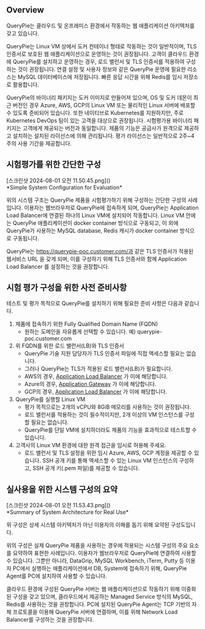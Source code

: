 
## Overview
QueryPie는 클라우드 및 온프레미스 환경에서 작동하는 웹 애플리케이션 아키텍처를 갖고 있습니다.

QueryPie는 Linux VM 상에서 도커 컨테이너 형태로 작동하는 것이 일반적이며, TLS 인증서로 보호된 웹 애플리케이션으로 운영하는 것이 권장됩니다. 고객이 클라우드 환경에 QueryPie를 설치하고 운영하는 경우, 로드 밸런서 및 TLS 인증서를 적용하여 구성하는 것이 권장됩니다. 연결 설정 및 사용자 정보와 같은 QueryPie 운영에 필요한 리소스는 MySQL 데이터베이스에 저장됩니다. 빠른 응답 시간을 위해 Redis를 임시 저장소로 활용합니다.

QueryPie의 바이너리 패키지는 도커 이미지로 만들어져 있으며, OS 및 도커 데몬이 최근 버전인 경우 Azure, AWS, GCP의 Linux VM 또는 물리적인 Linux 서버에 배포할 수 있도록 준비되어 있습니다. 또한 네이티브로 Kubernetes를 지원하지만, 주로 Kubernetes DevOps 팀이 있는 고객을 대상으로 권장됩니다. 시험평가용 바이너리 패키지는 고객에게 제공되는 버전과 동일합니다. 제품의 기능은 공급사가 원격으로 제공하고 설치하는 설치된 라이선스에 의해 관리됩니다. 평가 라이선스는 일반적으로 2주~4주의 사용 기간을 제공합니다.

## 시험평가를 위한 간단한 구성
<p align="center">
<div>[스크린샷 2024-08-01 오전 11.50.45.png]()</div>
*Simple System Configuration for Evaluation*
</p>

위의 시스템 구조는 QueryPie 제품을 시험평가하기 위해 구성하는 간단한 구성의 사례입니다. 이용자는 웹브라우저로 QueryPie에 접속하게 되며, QueryPie는 Application Load Balancer에 연결된 하나의 Linux VM에 설치되어 작동합니다. Linux VM 안에는 QueryPie 애플리케이션이 docker container 방식으로 구동되고, 이 외에 QueryPie가 사용하는 MySQL database, Redis 캐시가 docker container 방식으로 구동됩니다.

QueryPie는 https://querypie-poc.customer.com/과 같은 TLS 인증서가 적용된 웹서비스 URL 을 갖게 되며, 이를 구성하기 위해 TLS 인증서와 함께 Application Load Balancer 를 설정하는 것을 권장합니다.



## 시험 평가 구성을 위한 사전 준비사항
테스트 및 평가 목적으로 QueryPie를 설치하기 위해 필요한 준비 사항은 다음과 같습니다.

1. 제품에 접속하기 위한 Fully Qualified Domain Name (FQDN)
    * 원하는 도메인을 자유롭게 선택할 수 있습니다. 예) querypie-poc.customer.com
2. 위 FQDN를 위한 로드 밸런서(LB)와 TLS 인증서
    * QueryPie 기술 지원 담당자가 TLS 인증서 파일에 직접 액세스할 필요는 없습니다. 
    * 그러나 QueryPie는 TLS가 적용된 로드 밸런서(LB)가 필요합니다.
    * AWS의 경우, [Application Load Balancer](https://docs.aws.amazon.com/elasticloadbalancing/latest/application/introduction.html) 가 이에 해당합니다.
    * Azure의 경우, [Application Gateway](https://learn.microsoft.com/en-us/azure/application-gateway/overview) 가 이에 해당합니다.
    * GCP의 경우, [Application Load Balancer](https://cloud.google.com/load-balancing/docs/application-load-balancer) 가 이에 해당합니다.
3. QueryPie를 실행할 Linux VM
    * 평가 목적으로는 2개의 vCPU와 8GiB 메모리를 사용하는 것이 권장됩니다.
    * 로드 밸런서를 적용하는 것이 필수적이지만, 2개 이상의 VM 인스턴스를 구성할 필요는 없습니다. 
    * QueryPie를 단일 VM에 설치하더라도 제품의 기능을 효과적으로 테스트할 수 있습니다.
4. 고객사의 Linux VM 환경에 대한 원격 접근을 임시로 허용해 주세요.
    * 로드 밸런서 및 TLS 설정을 위한 임시 Azure, AWS, GCP 계정을 제공할 수 있습니다. SSH 공개 키를 통해 액세스할 수 있는 Linux VM 인스턴스의 구성하고, SSH 공개 키(.pem 파일)를 제공할 수 있습니다.



## 실사용을 위한 시스템 구성의 요약
<p align="center">
<div>[스크린샷 2024-08-01 오전 11.53.43.png]()</div>
*Summary of System Architecture for Real Use*
</p>

<Callout type="info">
위 구성은 상세 시스템 아키텍처가 아닌 이용자의 이해를 돕기 위해 요약된 구성도입니다.
</Callout>

위의 구성은 실제 QueryPie 제품을 사용하는 경우에 적용되는 시스템 구성의 주요 요소를 요약하여 표현한 사례입니다. 이용자가 웹브라우저로 QueryPie에 연결하여 사용할 수 있습니다. 그뿐만 아니라, DataGrip, MySQL Workbench, iTerm, Putty 등 이용자 PC에서 실행하는 애플리케이션에서 DB, System에 접속하기 위해, QueryPie Agent를 PC에 설치하여 사용할 수 있습니다.

클라우드 환경에 구성된 QueryPie 서버는 웹 애플리케이션으로 작동하기 위해 이중화된 구성을 갖고 있으며, 클라우드에서 제공하는 Managed Service 방식의 MySQL, Redis를 사용하는 것을 권장합니다. PC에 설치된 QueryPie Agent는 TCP 기반의 자체 프로토콜을 이용해 QueryPie 서버에 연결하며, 이를 위해 Network Load Balancer를 구성하는 것을 권장합니다.
